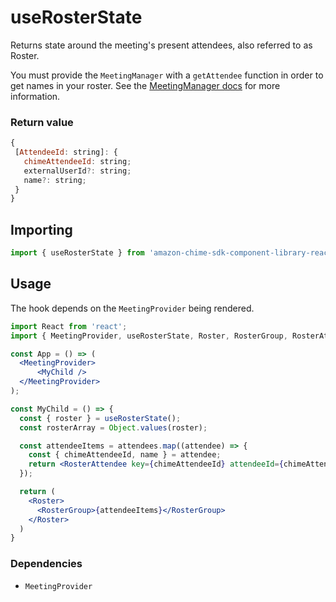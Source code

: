 <Meta title="SDK Hooks/useRosterState" />

# useRosterState

Returns state around the meeting's present attendees, also referred to as Roster. 

You must provide the `MeetingManager` with a `getAttendee` function in order to get names in your roster. See the [MeetingManager docs](?path=/docs/providers-meetingmanager--page) for more information.

### Return value

```javascript
{
 [AttendeeId: string]: {
   chimeAttendeeId: string;
   externalUserId?: string;
   name?: string;
 }
}
```

## Importing

```javascript
import { useRosterState } from 'amazon-chime-sdk-component-library-react';
```

## Usage

The hook depends on the `MeetingProvider` being rendered.

```jsx
import React from 'react';
import { MeetingProvider, useRosterState, Roster, RosterGroup, RosterAttendee } from 'amazon-chime-sdk-component-library-react';

const App = () => (
  <MeetingProvider>
      <MyChild />
  </MeetingProvider>
);

const MyChild = () => {
  const { roster } = useRosterState();
  const rosterArray = Object.values(roster);

  const attendeeItems = attendees.map((attendee) => {
    const { chimeAttendeeId, name } = attendee;
    return <RosterAttendee key={chimeAttendeeId} attendeeId={chimeAttendeeId} />;
  });

  return (
    <Roster>
      <RosterGroup>{attendeeItems}</RosterGroup>
    </Roster>
  )
}
```

### Dependencies

- `MeetingProvider`
